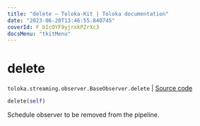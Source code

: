 ```yaml
---
title: "delete — Toloka-Kit | Toloka documentation"
date: "2023-06-20T13:46:55.840745"
coverId: F_bIcOYF9yjrxkPZrXc3
docsMenu: "tkitMenu"
---
```


# delete

`toloka.streaming.observer.BaseObserver.delete` | [Source code](https://github.com/Toloka/toloka-kit/blob/v1.2.0/src/streaming/observer.py#L46)

```python
delete(self)
```

Schedule observer to be removed from the pipeline.